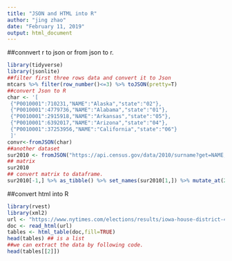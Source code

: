 ```yaml
---
title: "JSON and HTML into R"
author: "jing zhao"
date: "February 11, 2019"
output: html_document
---
```

##connvert r to json or from json to r.
```r
library(tidyverse)
library(jsonlite)
##filter first three rows data and convert it to Json
mtcars %>% filter(row_number()<=3) %>% toJSON(pretty=T)
##convert Json to R
char <- '[
 {"P0010001":710231,"NAME":"Alaska","state":"02"},
 {"P0010001":4779736,"NAME":"Alabama","state":"01"},
 {"P0010001":2915918,"NAME":"Arkansas","state":"05"},
 {"P0010001":6392017,"NAME":"Arizona","state":"04"},
 {"P0010001":37253956,"NAME":"California","state":"06"}
 ]'
convr<-fromJSON(char)
##another dataset
sur2010 <- fromJSON("https://api.census.gov/data/2010/surname?get=NAME,COUNT,PCTWHITE,PCTBLACK,PCTHISPANIC&RANK=1:100")
## matrix
sur2010
## convert matrix to dataframe.
sur2010[-1,] %>% as_tibble() %>% set_names(sur2010[1,]) %>% mutate_at(2:6, as.numeric)
```
##convert html into R
```r
library(rvest)
library(xml2)
url <- "https://www.nytimes.com/elections/results/iowa-house-district-4"
doc <- read_html(url)
tables <- html_table(doc,fill=TRUE)
head(tables) ## is a list
##we can extract the data by following code.
head(tables[[2]])
```

